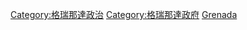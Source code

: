 {{Commonscat|International relations of Grenada}}

[[Category:格瑞那達政治|Category:格瑞那達政治]]
[[Category:格瑞那達政府|Category:格瑞那達政府]]
[[Category:北美洲各国外交|Grenada]]